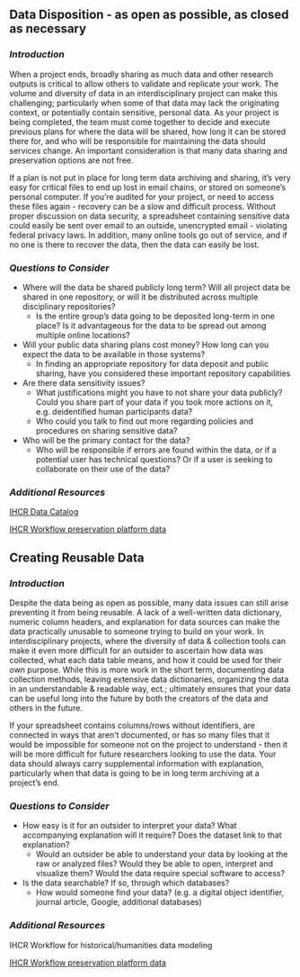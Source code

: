 ## Data Disposition - as open as possible, as closed as necessary  {#data3}

### *Introduction* {.unlisted .unnumbered}

When a project ends, broadly sharing as much data and other research outputs is critical to allow others to validate and replicate your work. The volume and diversity of data in an interdisciplinary project can make this challenging; particularly when some of that data may lack the originating context, or potentially contain sensitive, personal data.   As your project is being completed, the team must come together to decide and execute previous plans for where the data will be shared, how long it can be stored there for, and who will be responsible for maintaining the data should services change.  An important consideration is that many data sharing and preservation options are not free.  

If a plan is not put in place for long term data archiving and sharing, it’s very easy for critical files to end up lost in email chains, or stored on someone’s personal computer.  If you’re audited for your project, or need to access these files again - recovery can be a slow and difficult process.   Without proper discussion on data security, a spreadsheet containing sensitive data could easily be sent over email to an outside, unencrypted email - violating federal privacy laws.   In addition, many online tools go out of service, and if no one is there to recover the data, then the data can easily be lost. 


### *Questions to Consider* {.unlisted .unnumbered}

- Where will the data be shared publicly long term?  Will all project data be shared in one repository, or will it be distributed across multiple disciplinary repositories?
  - Is the entire group's data going to be deposited long-term in one place?  Is it advantageous for the data to be spread out among multiple online locations? 
- Will your public data sharing plans cost money?  How long can you expect the data to be available in those systems?  
  - In finding an appropriate repository for data deposit and public sharing, have you considered these important repository capabilities 
- Are there data sensitivity issues?  
  - What justifications might you have to not share your data publicly?  Could you share part of your data if you took more actions on it, e.g. deidentified human participants data?
  - Who could you talk to find out more regarding policies and procedures on sharing sensitive data?  
- Who will be the primary contact for the data?   
  - Who will be responsible if errors are found within the data, or if a potential user has technical questions? Or if a user is seeking to collaborate on their use of the data?  
  
   
 

### *Additional Resources* {.unlisted .unnumbered}

[IHCR Data Catalog](https://inkouper.github.io/ihcr-data-curation/creating-and-maintaining-a-catalog-of-data-assets.html)

[IHCR Workflow preservation platform data](https://inkouper.github.io/ihcr-data-curation/preserving-data-from-digital-projects-published-online.html)

## Creating Reusable Data  {#data4}

### *Introduction* {.unlisted .unnumbered}

Despite the data being as open as possible, many data issues can still arise preventing it from being reusable.  A lack of a well-written data dictionary, numeric column headers, and explanation for data sources can make the data practically unusable to someone trying to build on your work. In interdisciplinary projects, where the diversity of data & collection tools can make it even more difficult for an outsider to ascertain how data was collected, what each data table means, and how it could be used for their own purpose.  While this is more work in the short term, documenting data collection methods, leaving extensive data dictionaries, organizing the data in an understandable & readable way, ect.; ultimately ensures that your data can be useful long into the future by both the creators of the data and others in the future.  

If your spreadsheet contains columns/rows without identifiers, are connected in ways that aren’t documented, or has so many files that it would be impossible for someone not on the project to understand - then it will be more difficult for future researchers looking to use the data.  Your data should always carry supplemental information with explanation, particularly when that data is going to be in long term archiving at a project's end. 


### *Questions to Consider* {.unlisted .unnumbered}

- How easy is it for an outsider to interpret your data?  What accompanying explanation will it require?  Does the dataset link to that explanation?  
  - Would an outsider be able to understand your data by looking at the raw or analyzed files?  Would they be able to open, interpret and visualize them?  Would the data require special software to access?  
- Is the data searchable?  If so, through which databases?  
  - How would someone find your data? (e.g. a digital object identifier, journal article, Google, additional databases)

   
 
 
### *Additional Resources* {.unlisted .unnumbered}

IHCR Workflow for historical/humanities data modeling

[IHCR Workflow preservation platform data](https://inkouper.github.io/ihcr-data-curation/preserving-data-from-digital-projects-published-online.html)
